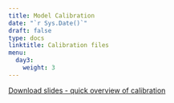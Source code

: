 ```yaml
---
title: Model Calibration
date: "`r Sys.Date()`"
draft: false
type: docs
linktitle: Calibration files
menu: 
  day3:
    weight: 3
---
```


[Download slides - quick overview of calibration](../../../Course_Modularization/Calibration/Slides/CalibrationQuick.pdf)

<!-- [Download slides - model calibration](../../../Course_Modularization/Calibration/Slides/Calibration_CDC.pptx) -->

<!-- ## R code demo & walkthrough - Model calibartion -->

<!-- [Download model function](../../../Course_Modularization/Calibration/Calibration CRS/CRS_MarkovModel_Function.R) -->

<!-- [Download calibration targets data](../../../Course_Modularization/Calibration/Calibration CRS/CRS_CalibTargets.RData) -->

<!-- [Download random search code](../../../Course_Modularization/Calibration/Calibration CRS/CRS_Calib_RandomSearch.Rmd) -->

<!-- [Download Nelder Mead code](../../../Course_Modularization/Calibration/Calibration CRS/CRS_Calib_NelderMead.Rmd) -->

<!-- ## Exercise - Calibrating the Markov Sick-Sicker model -->

<!-- [Download exercise worksheet](../../../Course_Modularization/Calibration/Calibration Sick-Sicker/exercise worksheets/SickSicker-CalibrationExercise.html) -->

<!-- [Download exercise template](../../../Course_Modularization/Calibration/Calibration Sick-Sicker/templates/SickSicker_CalibTemplate.Rmd) -->

<!-- [Download calibration targets data](../../../Course_Modularization/Calibration/Calibration Sick-Sicker/data/SickSicker_CalibTargets.RData) -->

<!-- [Download model function](../../../Course_Modularization/Calibration/Calibration Sick-Sicker/functions/SickSicker_MarkovModel_Function.R) -->

<!-- ## Instructor solutions -->

<!-- Instructor solutions will be uploaded later. -->

<!-- [Download instructor solutions - random search](../../../Course_Modularization/Calibration/Calibration Sick-Sicker/solutions/Solutions_SickSicker_Calib_RandomSearch.Rmd) -->

<!-- [Download instructor solutions - Nelder Mead](../../../Course_Modularization/Calibration/Calibration Sick-Sicker/solutions/Solutions_SickSicker_Calib_NelderMead.Rmd) -->


